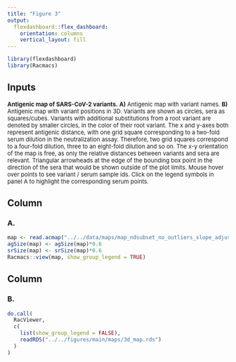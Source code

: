 ```yaml
---
title: "Figure 3"
output: 
  flexdashboard::flex_dashboard:
    orientation: columns
    vertical_layout: fill
---
```


```r
library(flexdashboard)
library(Racmacs)
```

Inputs {.sidebar}
-------------------------------------
<font size="2">
**Antigenic map of SARS-CoV-2 variants.**
**A)** Antigenic map with variant names. 
**B)** Antigenic map with variant positions in 3D. Variants are shown as circles, sera as squares/cubes. Variants with additional substitutions from a root variant are denoted by smaller circles, in the color of their root variant. The x and y-axes both represent antigenic distance, with one grid square corresponding to a two-fold serum dilution in the neutralization assay. Therefore, two grid squares correspond to a four-fold dilution, three to an eight-fold dilution and so on. The x-y orientation of the map is free, as only the relative distances between variants and sera are relevant. Triangular arrowheads at the edge of the bounding box point in the direction of the sera that would be shown outside of the plot limits. Mouse hover over points to see variant / serum sample ids. Click on the legend symbols in panel A to highlight the corresponding serum points.
</font>


Column
-------------------------------------

### A.
```r
map <- read.acmap("../../data/maps/map_ndsubset_no_outliers_slope_adjusted.ace")
agSize(map) <- agSize(map)*0.6
srSize(map) <- srSize(map)*0.6
Racmacs::view(map, show_group_legend = TRUE)
```


Column
-------------------------------------

### B.
```r
do.call(
  RacViewer,
  c(
    list(show_group_legend = FALSE),
    readRDS("../../figures/main/maps/3d_map.rds")
  )
)
```